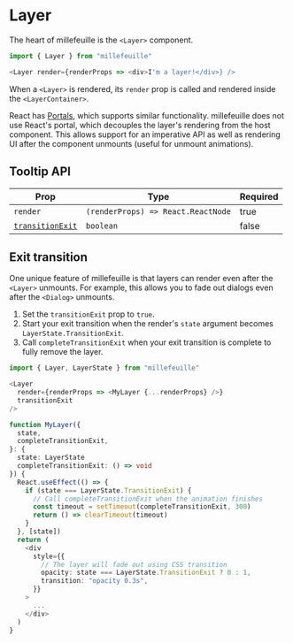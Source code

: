 
# Layer

<LayerExample />

The heart of millefeuille is the `<Layer>` component.

<!-- prettier-ignore -->
```js
import { Layer } from "millefeuille"

<Layer render={renderProps => <div>I'm a layer!</div>} />
```

When a `<Layer>` is rendered, its `render` prop is called and rendered inside
the `<LayerContainer>`.

React has [Portals](https://reactjs.org/docs/portals.html), which supports
similar functionality. millefeuille does not use React's portal, which decouples
the layer's rendering from the host component. This allows support for an
imperative API as well as rendering UI after the component unmounts (useful for
unmount animations).

## Tooltip API

| Prop                                 | Type                               | Required |
| ------------------------------------ | ---------------------------------- | -------- |
| `render`                             | `(renderProps) => React.ReactNode` | true     |
| [`transitionExit`](#exit-transition) | `boolean`                          | false    |

## Exit transition

One unique feature of millefeuille is that layers can render even after the
`<Layer>` unmounts. For example, this allows you to fade out dialogs even after
the `<Dialog>` unmounts.

1. Set the `transitionExit` prop to `true`.
2. Start your exit transition when the render's `state` argument becomes
   `LayerState.TransitionExit`.
3. Call `completeTransitionExit` when your exit transition is complete to fully
   remove the layer.

<!-- prettier-ignore -->
```typescript
import { Layer, LayerState } from "millefeuille"

<Layer
  render={renderProps => <MyLayer {...renderProps} />}
  transitionExit
/>

function MyLayer({
  state,
  completeTransitionExit,
}: {
  state: LayerState
  completeTransitionExit: () => void
}) {
  React.useEffect(() => {
    if (state === LayerState.TransitionExit) {
      // Call completeTransitionExit when the animation finishes
      const timeout = setTimeout(completeTransitionExit, 300)
      return () => clearTimeout(timeout)
    }
  }, [state])
  return (
    <div
      style={{
        // The layer will fade out using CSS transition
        opacity: state === LayerState.TransitionExit ? 0 : 1,
        transition: "opacity 0.3s",
      }}
    >
      ...
    </div>
  )
}
```
